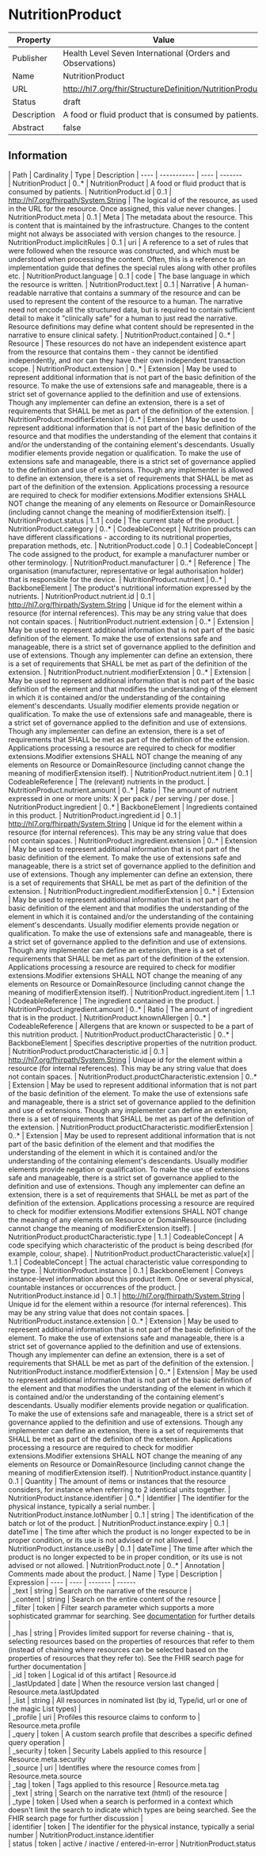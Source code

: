 
  # NutritionProduct

  
|Property|Value|
|---|---|
|Publisher|Health Level Seven International (Orders and Observations)|
|Name|NutritionProduct|
|URL|http://hl7.org/fhir/StructureDefinition/NutritionProduct|
|Status|draft|
|Description|A food or fluid product that is consumed by patients.|
|Abstract|false|

  ## Information
  <Tabs> <TabItem value="structure" label="Structure">
   | Path | Cardinality | Type | Description
  | ---- | ----------- | ---- | -------  
 | NutritionProduct | 0..* | NutritionProduct | A food or fluid product that is consumed by patients. 
 | NutritionProduct.id | 0..1 | http://hl7.org/fhirpath/System.String | The logical id of the resource, as used in the URL for the resource. Once assigned, this value never changes. 
 | NutritionProduct.meta | 0..1 | Meta | The metadata about the resource. This is content that is maintained by the infrastructure. Changes to the content might not always be associated with version changes to the resource. 
 | NutritionProduct.implicitRules | 0..1 | uri | A reference to a set of rules that were followed when the resource was constructed, and which must be understood when processing the content. Often, this is a reference to an implementation guide that defines the special rules along with other profiles etc. 
 | NutritionProduct.language | 0..1 | code | The base language in which the resource is written. 
 | NutritionProduct.text | 0..1 | Narrative | A human-readable narrative that contains a summary of the resource and can be used to represent the content of the resource to a human. The narrative need not encode all the structured data, but is required to contain sufficient detail to make it "clinically safe" for a human to just read the narrative. Resource definitions may define what content should be represented in the narrative to ensure clinical safety. 
 | NutritionProduct.contained | 0..* | Resource | These resources do not have an independent existence apart from the resource that contains them - they cannot be identified independently, and nor can they have their own independent transaction scope. 
 | NutritionProduct.extension | 0..* | Extension | May be used to represent additional information that is not part of the basic definition of the resource. To make the use of extensions safe and manageable, there is a strict set of governance  applied to the definition and use of extensions. Though any implementer can define an extension, there is a set of requirements that SHALL be met as part of the definition of the extension. 
 | NutritionProduct.modifierExtension | 0..* | Extension | May be used to represent additional information that is not part of the basic definition of the resource and that modifies the understanding of the element that contains it and/or the understanding of the containing element's descendants. Usually modifier elements provide negation or qualification. To make the use of extensions safe and manageable, there is a strict set of governance applied to the definition and use of extensions. Though any implementer is allowed to define an extension, there is a set of requirements that SHALL be met as part of the definition of the extension. Applications processing a resource are required to check for modifier extensions.Modifier extensions SHALL NOT change the meaning of any elements on Resource or DomainResource (including cannot change the meaning of modifierExtension itself). 
 | NutritionProduct.status | 1..1 | code | The current state of the product. 
 | NutritionProduct.category | 0..* | CodeableConcept | Nutrition products can have different classifications - according to its nutritional properties, preparation methods, etc. 
 | NutritionProduct.code | 0..1 | CodeableConcept | The code assigned to the product, for example a manufacturer number or other terminology. 
 | NutritionProduct.manufacturer | 0..* | Reference | The organisation (manufacturer, representative or legal authorisation holder) that is responsible for the device. 
 | NutritionProduct.nutrient | 0..* | BackboneElement | The product's nutritional information expressed by the nutrients. 
 | NutritionProduct.nutrient.id | 0..1 | http://hl7.org/fhirpath/System.String | Unique id for the element within a resource (for internal references). This may be any string value that does not contain spaces. 
 | NutritionProduct.nutrient.extension | 0..* | Extension | May be used to represent additional information that is not part of the basic definition of the element. To make the use of extensions safe and manageable, there is a strict set of governance  applied to the definition and use of extensions. Though any implementer can define an extension, there is a set of requirements that SHALL be met as part of the definition of the extension. 
 | NutritionProduct.nutrient.modifierExtension | 0..* | Extension | May be used to represent additional information that is not part of the basic definition of the element and that modifies the understanding of the element in which it is contained and/or the understanding of the containing element's descendants. Usually modifier elements provide negation or qualification. To make the use of extensions safe and manageable, there is a strict set of governance applied to the definition and use of extensions. Though any implementer can define an extension, there is a set of requirements that SHALL be met as part of the definition of the extension. Applications processing a resource are required to check for modifier extensions.Modifier extensions SHALL NOT change the meaning of any elements on Resource or DomainResource (including cannot change the meaning of modifierExtension itself). 
 | NutritionProduct.nutrient.item | 0..1 | CodeableReference | The (relevant) nutrients in the product. 
 | NutritionProduct.nutrient.amount | 0..* | Ratio | The amount of nutrient expressed in one or more units: X per pack / per serving / per dose. 
 | NutritionProduct.ingredient | 0..* | BackboneElement | Ingredients contained in this product. 
 | NutritionProduct.ingredient.id | 0..1 | http://hl7.org/fhirpath/System.String | Unique id for the element within a resource (for internal references). This may be any string value that does not contain spaces. 
 | NutritionProduct.ingredient.extension | 0..* | Extension | May be used to represent additional information that is not part of the basic definition of the element. To make the use of extensions safe and manageable, there is a strict set of governance  applied to the definition and use of extensions. Though any implementer can define an extension, there is a set of requirements that SHALL be met as part of the definition of the extension. 
 | NutritionProduct.ingredient.modifierExtension | 0..* | Extension | May be used to represent additional information that is not part of the basic definition of the element and that modifies the understanding of the element in which it is contained and/or the understanding of the containing element's descendants. Usually modifier elements provide negation or qualification. To make the use of extensions safe and manageable, there is a strict set of governance applied to the definition and use of extensions. Though any implementer can define an extension, there is a set of requirements that SHALL be met as part of the definition of the extension. Applications processing a resource are required to check for modifier extensions.Modifier extensions SHALL NOT change the meaning of any elements on Resource or DomainResource (including cannot change the meaning of modifierExtension itself). 
 | NutritionProduct.ingredient.item | 1..1 | CodeableReference | The ingredient contained in the product. 
 | NutritionProduct.ingredient.amount | 0..* | Ratio | The amount of ingredient that is in the product. 
 | NutritionProduct.knownAllergen | 0..* | CodeableReference | Allergens that are known or suspected to be a part of this nutrition product. 
 | NutritionProduct.productCharacteristic | 0..* | BackboneElement | Specifies descriptive properties of the nutrition product. 
 | NutritionProduct.productCharacteristic.id | 0..1 | http://hl7.org/fhirpath/System.String | Unique id for the element within a resource (for internal references). This may be any string value that does not contain spaces. 
 | NutritionProduct.productCharacteristic.extension | 0..* | Extension | May be used to represent additional information that is not part of the basic definition of the element. To make the use of extensions safe and manageable, there is a strict set of governance  applied to the definition and use of extensions. Though any implementer can define an extension, there is a set of requirements that SHALL be met as part of the definition of the extension. 
 | NutritionProduct.productCharacteristic.modifierExtension | 0..* | Extension | May be used to represent additional information that is not part of the basic definition of the element and that modifies the understanding of the element in which it is contained and/or the understanding of the containing element's descendants. Usually modifier elements provide negation or qualification. To make the use of extensions safe and manageable, there is a strict set of governance applied to the definition and use of extensions. Though any implementer can define an extension, there is a set of requirements that SHALL be met as part of the definition of the extension. Applications processing a resource are required to check for modifier extensions.Modifier extensions SHALL NOT change the meaning of any elements on Resource or DomainResource (including cannot change the meaning of modifierExtension itself). 
 | NutritionProduct.productCharacteristic.type | 1..1 | CodeableConcept | A code specifying which characteristic of the product is being described (for example, colour, shape). 
 | NutritionProduct.productCharacteristic.value[x] | 1..1 | CodeableConcept | The actual characteristic value corresponding to the type. 
 | NutritionProduct.instance | 0..1 | BackboneElement | Conveys instance-level information about this product item. One or several physical, countable instances or occurrences of the product. 
 | NutritionProduct.instance.id | 0..1 | http://hl7.org/fhirpath/System.String | Unique id for the element within a resource (for internal references). This may be any string value that does not contain spaces. 
 | NutritionProduct.instance.extension | 0..* | Extension | May be used to represent additional information that is not part of the basic definition of the element. To make the use of extensions safe and manageable, there is a strict set of governance  applied to the definition and use of extensions. Though any implementer can define an extension, there is a set of requirements that SHALL be met as part of the definition of the extension. 
 | NutritionProduct.instance.modifierExtension | 0..* | Extension | May be used to represent additional information that is not part of the basic definition of the element and that modifies the understanding of the element in which it is contained and/or the understanding of the containing element's descendants. Usually modifier elements provide negation or qualification. To make the use of extensions safe and manageable, there is a strict set of governance applied to the definition and use of extensions. Though any implementer can define an extension, there is a set of requirements that SHALL be met as part of the definition of the extension. Applications processing a resource are required to check for modifier extensions.Modifier extensions SHALL NOT change the meaning of any elements on Resource or DomainResource (including cannot change the meaning of modifierExtension itself). 
 | NutritionProduct.instance.quantity | 0..1 | Quantity | The amount of items or instances that the resource considers, for instance when referring to 2 identical units together. 
 | NutritionProduct.instance.identifier | 0..* | Identifier | The identifier for the physical instance, typically a serial number. 
 | NutritionProduct.instance.lotNumber | 0..1 | string | The identification of the batch or lot of the product. 
 | NutritionProduct.instance.expiry | 0..1 | dateTime | The time after which the product is no longer expected to be in proper condition, or its use is not advised or not allowed. 
 | NutritionProduct.instance.useBy | 0..1 | dateTime | The time after which the product is no longer expected to be in proper condition, or its use is not advised or not allowed. 
 | NutritionProduct.note | 0..* | Annotation | Comments made about the product. 
</TabItem>
 <TabItem value="searchparameter" label="Search Parameters">
   | Name | Type | Description  | Expression 
    | ---- | ---- | ------- | ------  
 | _text | string | Search on the narrative of the resource |   
 | _content | string | Search on the entire content of the resource |   
 | _filter | token | Filter search parameter which supports a more sophisticated grammar for searching. See [documentation](search_filter.html) for further details |   
 | _has | string | Provides limited support for reverse chaining - that is, selecting resources based on the properties of resources that refer to them (instead of chaining where resources can be selected based on the properties of resources that they refer to). See the FHIR search page for further documentation |   
 | _id | token | Logical id of this artifact | Resource.id  
 | _lastUpdated | date | When the resource version last changed | Resource.meta.lastUpdated  
 | _list | string | All resources in nominated list (by id, Type/id, url or one of the magic List types) |   
 | _profile | uri | Profiles this resource claims to conform to | Resource.meta.profile  
 | _query | token | A custom search profile that describes a specific defined query operation |   
 | _security | token | Security Labels applied to this resource | Resource.meta.security  
 | _source | uri | Identifies where the resource comes from | Resource.meta.source  
 | _tag | token | Tags applied to this resource | Resource.meta.tag  
 | _text | string | Search on the narrative text (html) of the resource |   
 | _type | token | Used when a search is performed in a context which doesn't limit the search to indicate which types are being searched. See the FHIR search page for further discussion |   
 | identifier | token | The identifier for the physical instance, typically a serial number | NutritionProduct.instance.identifier  
 | status | token | active / inactive / entered-in-error | NutritionProduct.status  

</TabItem>
</Tabs>